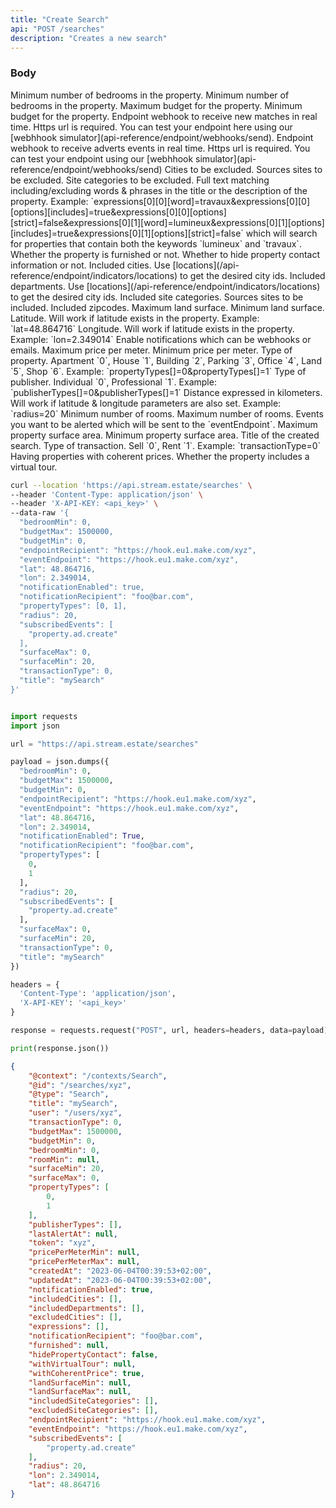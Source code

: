 ```yaml
---
title: "Create Search"
api: "POST /searches"
description: "Creates a new search"
---
```


### Body

<ParamField body="bedroomMin" type="integer">
  Minimum number of bedrooms in the property.
</ParamField>

<ParamField body="bedroomMin" type="integer">
  Minimum number of bedrooms in the property.
</ParamField>

<ParamField body="budgetMax" type="number" >
  Maximum budget for the property.
</ParamField>
<ParamField body="budgetMin" type="integer">
  Minimum budget for the property.
</ParamField>

<ParamField body="endpointRecipient" type="string" >
  Endpoint webhook to receive new matches in real time. Https url is required. You can test your endpoint here using our [webhhook simulator](api-reference/endpoint/webhooks/send).
</ParamField>

<ParamField body="eventEndpoint" type="string" >
  Endpoint webhook to receive adverts events in real time. Https url is required. You can test your endpoint using our [webhhook simulator](api-reference/endpoint/webhooks/send)
</ParamField>

<ParamField body="excludedCities" type="array">
  Cities to be excluded.
</ParamField>

<ParamField query="excludedSites" type="array">
  Sources sites to be excluded.
</ParamField>

<ParamField body="excludedSiteCategories" type="array">
  Site categories to be excluded.
</ParamField>

<ParamField body="expressions" type="array">
  Full text matching including/excluding words & phrases in the title or the description of the property.
  Example: `expressions[0][0][word]=travaux&expressions[0][0][options][includes]=true&expressions[0][0][options][strict]=false&expressions[0][1][word]=lumineux&expressions[0][1][options][includes]=true&expressions[0][1][options][strict]=false` which will search for properties that contain both the keywords `lumineux` and `travaux`.
</ParamField>

<ParamField body="furnished" type="boolean" >
  Whether the property is furnished or not.
</ParamField>

<ParamField body="hidePropertyContact" type="boolean">
  Whether to hide property contact information or not.
</ParamField>

<ParamField body="includedCities" type="array">
  Included cities. Use [locations](/api-reference/endpoint/indicators/locations) to get the desired city ids.
</ParamField>

<ParamField body="includedDepartments" type="array">
  Included departments. Use [locations](/api-reference/endpoint/indicators/locations) to get the desired city ids.
</ParamField>

<ParamField body="includedSiteCategories" type="array">
  Included site categories.
</ParamField>

<ParamField query="includedSites" type="array">
  Sources sites to be included.
</ParamField>

<ParamField body="includedZipcodes" type="array">
  Included zipcodes.
</ParamField>

<ParamField body="landSurfaceMax" type="integer" >
  Maximum land surface.
</ParamField>

<ParamField body="landSurfaceMin" type="integer"  >
  Minimum land surface.
</ParamField>

<ParamField body="lat" type="number" >
  Latitude. Will work if latitude exists in the property. Example: `lat=48.864716`
</ParamField>

<ParamField body="lon" type="number" >
  Longitude. Will work if latitude exists in the property. Example: `lon=2.349014`
</ParamField>

<ParamField body="notificationEnabled" type="boolean" default="false">
  Enable notifications which can be webhooks or emails.
</ParamField>

<ParamField body="pricePerMeterMax" type="integer"  >
  Maximum price per meter.
</ParamField>

<ParamField body="pricePerMeterMin" type="integer"  >
  Minimum price per meter.
</ParamField>

<ParamField body="propertyTypes" type="number[]" required >
  Type of property. Apartment `0`, House `1`, Building `2`, Parking `3`, Office `4`, Land `5`, Shop `6`. Example: `propertyTypes[]=0&propertyTypes[]=1`
</ParamField>

<ParamField body="publisherTypes" type="array"  >
  Type of publisher. Individual `0`, Professional `1`. Example: `publisherTypes[]=0&publisherTypes[]=1`
</ParamField>

<ParamField body="radius" type="integer" >
  Distance expressed in kilometers. Will work if latitude & longitude parameters are also set. Example: `radius=20`
</ParamField>

<ParamField body="roomMin" type="integer">
  Minimum number of rooms.
</ParamField>

<ParamField body="roomMax" type="integer">
  Maximum number of rooms.
</ParamField>

<ParamField body="subscribedEvents" type="array" >
  Events you want to be alerted which will be sent to the `eventEndpoint`.
</ParamField>

<ParamField body="surfaceMax" type="integer"  >
  Maximum property surface area.
</ParamField>

<ParamField body="surfaceMin" type="integer"  >
  Minimum property surface area.
</ParamField>

<ParamField body="title" type="string" required>
  Title of the created search.
</ParamField>

<ParamField body="transactionType" type="integer" required >
  Type of transaction. Sell `0`, Rent `1`. Example: `transactionType=0`
</ParamField>

<ParamField body="withCoherentPrice" type="boolean" default="true">
  Having properties with coherent prices.
</ParamField>

<ParamField body="withVirtualTour" type="boolean" >
  Whether the property includes a virtual tour.
</ParamField>


<RequestExample>

```bash cURL
curl --location 'https://api.stream.estate/searches' \
--header 'Content-Type: application/json' \
--header 'X-API-KEY: <api_key>' \
--data-raw '{
  "bedroomMin": 0,
  "budgetMax": 1500000,
  "budgetMin": 0,
  "endpointRecipient": "https://hook.eu1.make.com/xyz",
  "eventEndpoint": "https://hook.eu1.make.com/xyz",
  "lat": 48.864716,
  "lon": 2.349014,
  "notificationEnabled": true,
  "notificationRecipient": "foo@bar.com",
  "propertyTypes": [0, 1],
  "radius": 20,
  "subscribedEvents": [
    "property.ad.create"
  ],
  "surfaceMax": 0,
  "surfaceMin": 20,
  "transactionType": 0,
  "title": "mySearch"
}'
```

```python Python

import requests
import json

url = "https://api.stream.estate/searches"

payload = json.dumps({
  "bedroomMin": 0,
  "budgetMax": 1500000,
  "budgetMin": 0,
  "endpointRecipient": "https://hook.eu1.make.com/xyz",
  "eventEndpoint": "https://hook.eu1.make.com/xyz",
  "lat": 48.864716,
  "lon": 2.349014,
  "notificationEnabled": True,
  "notificationRecipient": "foo@bar.com",
  "propertyTypes": [
    0,
    1
  ],
  "radius": 20,
  "subscribedEvents": [
    "property.ad.create"
  ],
  "surfaceMax": 0,
  "surfaceMin": 20,
  "transactionType": 0,
  "title": "mySearch"
})

headers = {
  'Content-Type': 'application/json',
  'X-API-KEY': '<api_key>'
}

response = requests.request("POST", url, headers=headers, data=payload)

print(response.json())
```

</RequestExample>

<ResponseExample>

```json Example Response
{
    "@context": "/contexts/Search",
    "@id": "/searches/xyz",
    "@type": "Search",
    "title": "mySearch",
    "user": "/users/xyz",
    "transactionType": 0,
    "budgetMax": 1500000,
    "budgetMin": 0,
    "bedroomMin": 0,
    "roomMin": null,
    "surfaceMin": 20,
    "surfaceMax": 0,
    "propertyTypes": [
        0,
        1
    ],
    "publisherTypes": [],
    "lastAlertAt": null,
    "token": "xyz",
    "pricePerMeterMin": null,
    "pricePerMeterMax": null,
    "createdAt": "2023-06-04T00:39:53+02:00",
    "updatedAt": "2023-06-04T00:39:53+02:00",
    "notificationEnabled": true,
    "includedCities": [],
    "includedDepartments": [],
    "excludedCities": [],
    "expressions": [],
    "notificationRecipient": "foo@bar.com",
    "furnished": null,
    "hidePropertyContact": false,
    "withVirtualTour": null,
    "withCoherentPrice": true,
    "landSurfaceMin": null,
    "landSurfaceMax": null,
    "includedSiteCategories": [],
    "excludedSiteCategories": [],
    "endpointRecipient": "https://hook.eu1.make.com/xyz",
    "eventEndpoint": "https://hook.eu1.make.com/xyz",
    "subscribedEvents": [
        "property.ad.create"
    ],
    "radius": 20,
    "lon": 2.349014,
    "lat": 48.864716
}
```

</ResponseExample>